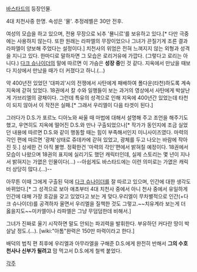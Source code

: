 [[바스타드]]의 등장인물.

4대 치천사중 한명. 속성은 '물'. 추정레벨은 30만 전후. 

여성의 모습을 하고 있으며, 전용 무장으로 뇌추 '묠니르'를 보유하고 있다.[* 다만 극중에는 사용하지 않는다. 또한 원래는 라파엘의 무장이었으나 그녀가 끈질기게 조른 결과 라파엘이 양보해 주었다는 설정이다.] 치천사의 위엄은 전혀 느껴지지 않는 외형과 성격을 지니고 있다. 한마디로 말하자면 그 모습은 로리거유에 가깝다. (그렇다고 로리는 아니다.) [[다크 슈나이더]]의 말에 따르면 이 가슴은 '''성장 중'''인 것 같다. 지옥에서 만났을 때보다 지상에서 만났을 때가 더 커졌다고 하니.(…)

약 400년전 있었던 '대파괴'시의 전쟁에서 사탄에게 패배하여 폴다운(타천)하도록 계속 지옥에 갇혀 있었다. 18권에서 칼 수와 일행들이 보는 과거의 영상에서 사탄에게 박살난 게 가브리엘의 광채이다. 그런데 특유의 성격으로 인해 지옥에 400년간 있었는데 타천이 되지 않아서 이 작전은 실패.[* 그래서 우리엘이 다음 타겟이 된다.]

그러다가 D.S.가 포르노 디아노와 싸울 때 마법에 대해서 설명해 주고 조언을 해주기도 했고, 우연히도 지옥에 떨어진 D.S.와 만나 구출되었으나[* 작가가 동인지에 조금 실었던 내용에 따르면 D.S.와 같이 행동할 때는 힘이 부족해서인지 미니사이즈였다. 마력의 각인 편에 따르면 '광체'상태로 쥬데카에 갇혀 있었고, 광체를 두고 나오는 바람에 작아진 듯.] 상세한 건 아직 불명. 정확한건 '마력의 각인'편에서 밝혀질 예정이다. 18권에서 모습이 나왔으며 18권의 표지에 실리기도 했던 캐릭터인데, 실제 스토리는 몇 년이 지나서 밝혀지는 가엾은 인물이다(…) --아쉽게도 바스타드에는 이런 의미로는 가엾은 캐릭터 상당히 많다.(…)--

아무튼 이때 그에게 구출된 덕에 [[다크 슈나이더]]를 잘 따르고 있으며, 인간에 대한 생각도 바뀌었다.[* 그 성격으로 보아 애초부터 4대 치천사 중에서 아니 천사 중에서 유일하게 인간에 대해 가장 호감을 갖고 있었다고 보는 게 맞다.우리엘이 무차별적으로 인간(+다크 슈나이더)를 공격하자 울면서 우리엘을 질책한 것도 그렇고.~~치유계라 보는게 더 옳을지도~~미카엘이나 라파엘은 그냥 무덤덤한데 비해서.]

그녀가 진짜로 울기 시작하면 말도 안되는 파괴력을 발휘한다. 부유하던 커다란 땅이 박살날 정도.(…). [wiki:"아톰"완력은 150만 마력이라고 한다.]

배덕의 법칙 편 최후에 우리엘과 아무라엘을 구해준 D.S.에게 완전히 반해서 '''그의 수호천사나 신부가 될려고''' 맘 먹고서 D.S.에게 철썩 붙었다.

[[각주]]
